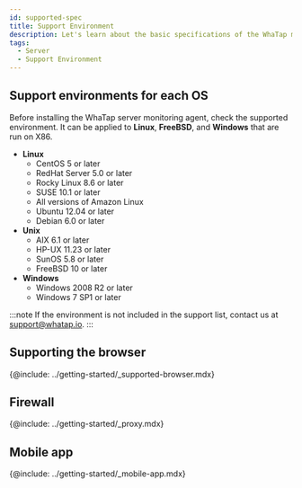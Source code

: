 ```yaml
---
id: supported-spec
title: Support Environment
description: Let's learn about the basic specifications of the WhaTap monitoring service.
tags:
  - Server
  - Support Environment
---
```


## Support environments for each OS

Before installing the WhaTap server monitoring agent, check the supported environment. It can be applied to **Linux**, **FreeBSD**, and **Windows** that are run on X86.

<!-- * Rocky Linux 8 이상 -->

-   **Linux**  
    -   CentOS 5 or later
    -   RedHat Server 5.0 or later
    -   Rocky Linux 8.6 or later
    -   SUSE 10.1 or later
    -   All versions of Amazon Linux 
    -   Ubuntu 12.04 or later
    -   Debian 6.0 or later
-   **Unix**  
    -   AIX 6.1 or later
    -   HP-UX 11.23 or later
    -   SunOS 5.8 or later
    -   FreeBSD 10 or later
-   **Windows**    
    -   Windows 2008 R2 or later
    -   Windows 7 SP1 or later

:::note
If the environment is not included in the support list, contact us at support@whatap.io.
:::

## Supporting the browser

{@include: ../getting-started/_supported-browser.mdx}  

## Firewall

{@include: ../getting-started/_proxy.mdx}  

## Mobile app

{@include: ../getting-started/_mobile-app.mdx}  
